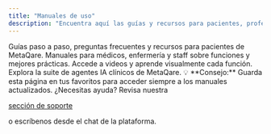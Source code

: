 ```yaml
---
title: "Manuales de uso"
description: "Encuentra aquí las guías y recursos para pacientes, profesionales, aseguradoras y mucho más dentro del ecosistema QSalud."
---
```


<CardGroup cols={2}>
  <Card title="Pacientes" icon="user" href="/MANUAL_PACIENTE_QsaludUser/index">
    Guías paso a paso, preguntas frecuentes y recursos para pacientes de MetaQare.
  </Card>
  <Card title="Profesionales" icon="stethoscope" href="/MANUAL_PROFESIONAL_QsaludPro/index">
    Manuales para médicos, enfermería y staff sobre funciones y mejores prácticas.
  </Card>
  <Card title="Videos Tutoriales" icon="video" href="/VIDEOS_TUTORIALES/index">
    Accede a videos y aprende visualmente cada función.
  </Card>
  <Card title="Agentes MetaQare" icon="robot" href="ai-tools/agentes-inteligentes-metaqare">
    Explora la suite de agentes IA clínicos de MetaQare.
  </Card>
</CardGroup>

<Tip>
  💡 **Consejo:** Guarda esta página en tus favoritos para acceder siempre a los manuales actualizados.
</Tip>

<Note>
  ¿Necesitas ayuda? Revisa nuestra <a href="https://metaqare.ai/soporte" target="_blank">
  
  sección de soporte</a>

  o escríbenos desde el chat de la plataforma.
</Note>